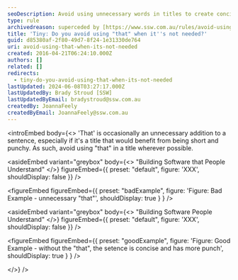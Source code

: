 ```yaml
---
seoDescription: Avoid using unnecessary words in titles to create concise and impactful headlines that drive search engine optimization.
type: rule
archivedreason: superceded by [https://www.ssw.com.au/rules/avoid-using-unnecessary-words](/rules/avoid-using-unnecessary-words)
title: 'Tiny: Do you avoid using "that" when it''s not needed?'
guid: d85380af-2f80-49d7-8f24-1e31330de764
uri: avoid-using-that-when-its-not-needed
created: 2016-04-21T06:24:10.000Z
authors: []
related: []
redirects:
  - tiny-do-you-avoid-using-that-when-its-not-needed
lastUpdated: 2024-06-08T03:27:17.000Z
lastUpdatedBy: Brady Stroud [SSW]
lastUpdatedByEmail: bradystroud@ssw.com.au
createdBy: JoannaFeely
createdByEmail: JoannaFeely@ssw.com.au
---
```


<introEmbed
  body={<>
'That' is occasionally an unnecessary addition to a sentence, especially if it's a title that would benefit from being short and punchy. As such, avoid using "that" in a title wherever possible.

<asideEmbed
  variant="greybox"
  body={<>
    "Building Software that People Understand"
  </>}
  figureEmbed={{
    preset: "default",
    figure: 'XXX',
    shouldDisplay: false
  }}
/>

<figureEmbed figureEmbed={{
  preset: "badExample",
  figure: 'Figure: Bad Example - unnecessary "that"',
  shouldDisplay: true
} } />


<asideEmbed
  variant="greybox"
  body={<>
    "Building Software People Understand"
  </>}
  figureEmbed={{
    preset: "default",
    figure: 'XXX',
    shouldDisplay: false
  }}
/>

<figureEmbed figureEmbed={{
  preset: "goodExample",
  figure: 'Figure: Good Example - without the "that", the setence is concise and has more punch',
  shouldDisplay: true
} } />

  </>}
/>
